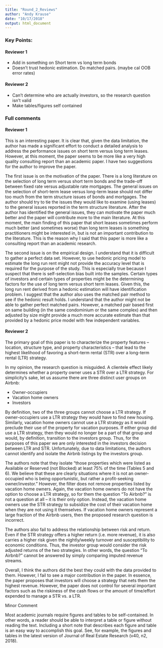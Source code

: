 ```yaml
---
title: "Round_2_Reviews"
author: "Andy Krause"
date: "10/17/2018"
output: html_document
---
```


### Key Points:

#### Reviewer 1

* Add in something on Short term vs long term bonds
* Doesn't trust hedonic estimation.  Do matched pairs. (maybe cal OOB error rates)

#### Reviewer 2

* Can't determine who are actually investors, so the research question isn't valid
* Make tables/figures self contained

### Full comments

#### Reviewer 1

This is an interesting paper. It is clear that, given the data limitation, the author has made a significant effort to conduct a detailed analysis to address the performance issues on short term versus long term leases. However, at this moment, the paper seems to be more like a very high quality consulting report than an academic paper. I have two suggestions for the author to improve the paper.

The first issue is on the motivation of the paper. There is a long literature on the selection of long term versus short term bonds and the trade-off between fixed rate versus adjustable rate mortgages. The general issues on the selection of short-term lease versus long-term lease should not differ too much from the term structure issues of bonds and mortgages. The author should try to tie the issues they would like to examine (using leases) to the general issues reported in the term structure literature. After the author has identified the general issues, they can motivate the paper much better and the paper will contribute more to the main literature. At this moment, the main finding of this paper that short leases sometimes perform much better (and sometimes worse) than long term leases is something practitioners might be interested in, but is not an important contribution to the literature. This is the reason why I said that this paper is more like a consulting report than an academic research.

The second issue is on the empirical design. I understand that it is difficult to gather a perfect data set. However, to use hedonic pricing model to estimate the long run rent might not provide the accuracy level that is required for the purpose of the study. This is especially true because I suspect that there is self-selection bias built into the samples.  Certain types of investors and certain types of properties might be the determining factors for the use of long term versus short term leases. Given this, the long run rent derived from a hedonic estimation will have identification problem. I suggest that the author also uses the matched pair method to see if the hedonic result holds. I understand that the author might not be able to gather perfect matched pairs. However, a matched pair based first on same building (in the same condominium or the same complex) and then adjusted by size might provide a much more accurate estimate than that provided by a hedonic price model with few independent variables.

#### Reviewer 2

The primary goal of this paper is to characterize the property features – location, structure type, and property characteristics – that lead to the highest likelihood of favoring a short-term rental (STR) over a long-term rental (LTR) strategy.
 
In my opinion, the research question is misguided. A clientele effect likely determines whether a property owner uses a STR over a LTR strategy. For simplicity’s sake, let us assume there are three distinct user groups on Airbnb:

- Owner-occupiers
- Vacation home owners
- Investors

By definition, two of the three groups cannot choose a LTR strategy. If owner-occupiers use a LTR strategy they would have to find new housing. Similarly, vacation home owners cannot use a LTR strategy as it would preclude their use of the property for vacation purposes. If either group did use a LTR strategy, then they would no longer be a part of that group and would, by definition, transition to the investors group. Thus, for the purposes of this paper we are only interested in the investors decision between LTR and STR. Unfortunately, due to data limitations, the authors cannot identify and isolate the Airbnb listings by the investors group.

The authors note that they isolate “those properties which were listed as Available or Reserved (not Blocked) at least 75% of the time (Tables 5 and 6). We believe that these are clearly situations where it is not an owner-occupied who is being opportunistic, but rather a profit-seeking owner/investor.” However, the filter does not remove properties listed by vacation home owners. Again, the vacation home owners do not have the option to choose a LTR strategy, so for them the question “To Airbnb?” is not a question at all – it is their only option. Instead, the vacation home owners use the STR strategy to subsidize the cost of their vacation home when they are not using it themselves. If vacation home owners represent a large fraction of the Airbnb users, then the proposed research question is incorrect.

The authors also fail to address the relationship between risk and return. Even if the STR strategy offers a higher return (i.e. more revenue), it is also carries a higher risk given the nightly/weekly turnover and susceptibility to economic conditions. Thus, the investor group would consider the risk adjusted returns of the two strategies. In other words, the question “To Airbnb?” cannot be answered by simply comparing imputed revenue streams.

Overall, I think the authors did the best they could with the data provided to them. However, I fail to see a major contribution in the paper. In essence, the paper proposes that investors will choose a strategy that nets them the highest revenue. However, the paper does not control for several important factors such as the riskiness of the cash flows or the amount of time/effort expended to manage a STR vs. a LTR.

Minor Comment

Most academic journals require figures and tables to be self-contained. In other words, a reader should be able to interpret a table or figure without reading the text. Including a short note that describes each figure and table is an easy way to accomplish this goal. See, for example, the figures and tables in the latest version of Journal of Real Estate Research (v40, n2, 2018).